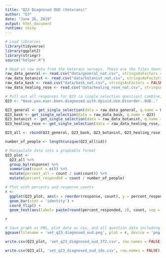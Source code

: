 ```yaml
---
title: "Q23 Diagnosed OUD (Veterans)"
author: "DJ"
date: "June 26, 2019"
output: html_document
runtime: shiny
---
```


```r
# Load libraries
library(tidyverse)
library(ggplot2)
library(stringr)
source("helper.R")
```

```r
# Read in raw data from the Veterans surveys. These are the files downloaded from survey monkey saved as a .csv
raw_data_general <- read.csv("data/general_nat.csv", stringsAsFactors = FALSE)
raw_data_botanist <- read.csv("data/botanist_nat.csv", stringsAsFactors = FALSE)
raw_data_bask <- read.csv("data/bask_nat.csv", stringsAsFactors = FALSE)
raw_data_healing_rose <- read.csv("data/healing_rose_nat.csv", stringsAsFactors = FALSE)
```

```r
# Pull out all responses for Q23 (a single selection question) combine, then determine 'question n'
Q23 <- "Have.you.ever.been.diagnosed.with.Opioid.Use.Disorder..OUD.."

Q23_general <- get_single_selection(data = raw_data_general, q.name = Q23)
Q23_bask <- get_single_selection(data = raw_data_bask, q.name = Q23)
Q23_botanist <- get_single_selection(data = raw_data_botanist, q.name = Q23)
Q23_healing_rose <- get_single_selection(data = raw_data_healing_rose, q.name = Q23)

Q23_all <- rbind(Q23_general, Q23_bask, Q23_botanist, Q23_healing_rose)

number_of_people <- length(unique(Q23_all$id))
```

```r
# Manipulate data into a graphable format
Q23_plot <- 
  Q23_all %>%
  group_by(response) %>%
  summarize(count = n()) %>%
  mutate(percent_all = count / sum(count)) %>%
  mutate(percent_responded = count / number_of_people)
```

```r
# Plot with percents and response counts
r <- 
  ggplot(Q23_plot, aes(x = reorder(response, count), y = percent_responded)) +
  geom_bar(stat = 'identity') +
  coord_flip() +
  geom_text(aes(label= paste(round(percent_responded, 2), count, sep = "***")))

r
```

```r
# Save graph as PNG, plot data as csv, and all question data including response IDs as csv (save question n and N at end of plot file as "_x.x")
ggsave(filename = 'vet_q23_diagnosed_oud.png', plot = r, device = 'png')

write.csv(Q23_plot, 'vet_q23_diagnosed_oud_372.csv', row.names = FALSE)

write.csv(Q23_all, 'vet_q23_diagnosed_oud_ids.csv', row.names = FALSE)
```

